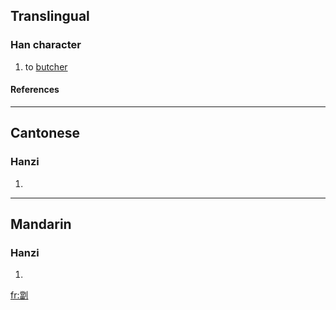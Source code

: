 ==Translingual==
===Han character===
{{Han char|rad=刀|as=13|sn=15|four=|canj=火田中弓 (FWLN)}}
# to [[butcher]]
====References====
{{Han ref|kx=0144.501|hdz=10358.050|uh=528F|ud=21135}}
----
==Cantonese==
===Hanzi===
{{yue-hanzi|jyut=|y=tong1}}
# {{defn|Cantonese}}
----
==Mandarin==
===Hanzi===
{{cmn-hanzi|pin=[[tāng]] (tang1)|wg=t'ang<sup>1</sup>}}
# {{defn|Mandarin}}




[[fr:劏]]